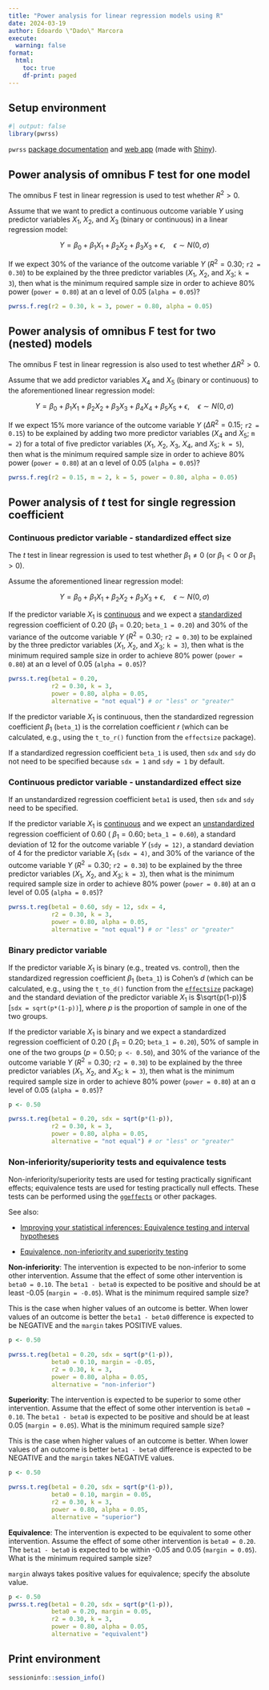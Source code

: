 ```yaml
---
title: "Power analysis for linear regression models using R"
date: 2024-03-19
author: Edoardo \"Dado\" Marcora
execute:
  warning: false
format:
  html:
    toc: true
    df-print: paged
---
```


## Setup environment

```r
#| output: false
library(pwrss)
```

`pwrss` [package documentation](https://cran.r-project.org/web/packages/pwrss/vignettes/examples.html) and [web app](https://pwrss.shinyapps.io/index/) (made with [Shiny](https://shiny.posit.co/)).

## Power analysis of omnibus F test for one model

The omnibus F test in linear regression is used to test whether $R^2 > 0$.

Assume that we want to predict a continuous outcome variable $Y$ using predictor variables $X_1$, $X_2$, and $X_3$ (binary or continuous) in a linear regression model:

$$
Y = \beta_0 + \beta_1 X_1 + \beta_2 X_2 + \beta_3 X_3 + \epsilon,\quad \epsilon \sim N(0, \sigma)
$$

If we expect 30% of the variance of the outcome variable $Y$ ($R^2 = 0.30$; `r2 = 0.30`) to be explained by the three predictor variables ($X_1$, $X_2$, and $X_3$; `k = 3`), then what is the minimum required sample size in order to achieve 80% power (`power = 0.80`) at an ɑ level of 0.05 (`alpha = 0.05`)?

```r
pwrss.f.reg(r2 = 0.30, k = 3, power = 0.80, alpha = 0.05)
```

## Power analysis of omnibus F test for two (nested) models

The omnibus F test in linear regression is also used to test whether $\Delta R^2 > 0$.

Assume that we add predictor variables $X_4$ and $X_5$ (binary or continuous) to the aforementioned linear regression model:

$$
Y = \beta_0 + \beta_1 X_1 + \beta_2 X_2 + \beta_3 X_3 + \beta_4 X_4 + \beta_5 X_5 + \epsilon,\quad \epsilon \sim N(0, \sigma)
$$

If we expect 15% more variance of the outcome variable $Y$ ($\Delta R^2 = 0.15$; `r2 = 0.15`) to be explained by adding two more predictor variables ($X_4$ and $X_5$; `m = 2`) for a total of five predictor variables ($X_1$, $X_2$, $X_3$, $X_4$, and $X_5$; `k = 5`), then what is the minimum required sample size in order to achieve 80% power (`power = 0.80`) at an ɑ level of 0.05 (`alpha = 0.05`)?

```r
pwrss.f.reg(r2 = 0.15, m = 2, k = 5, power = 0.80, alpha = 0.05)
```

## Power analysis of *t* test for single regression coefficient

### Continuous predictor variable - standardized effect size

The *t* test in linear regression is used to test whether $\beta_1 \ne 0$ (or $\beta_1 < 0$ or $\beta_1 > 0$).

Assume the aforementioned linear regression model:

$$
Y = \beta_0 + \beta_1 X_1 + \beta_2 X_2 + \beta_3 X_3 + \epsilon,\quad \epsilon \sim N(0, \sigma)
$$

If the predictor variable $X_1$ is [continuous]{.underline} and we expect a [standardized]{.underline} regression coefficient of 0.20 ($\beta_1 = 0.20$; `beta_1 = 0.20`) and 30% of the variance of the outcome variable $Y$ ($R^2 = 0.30$; `r2 = 0.30`) to be explained by the three predictor variables ($X_1$, $X_2$, and $X_3$; `k = 3`), then what is the minimum required sample size in order to achieve 80% power (`power = 0.80`) at an ɑ level of 0.05 (`alpha = 0.05`)?

```r
pwrss.t.reg(beta1 = 0.20,
            r2 = 0.30, k = 3,
            power = 0.80, alpha = 0.05,
            alternative = "not equal") # or "less" or "greater"
```

If the predictor variable $X_1$ is continuous, then the standardized regression coefficient $\beta_1$ (`beta_1`) is the correlation coefficient *r* (which can be calculated, e.g., using the `t_to_r()` function from the `effectsize` package).

If a standardized regression coefficient `beta_1` is used, then `sdx` and `sdy` do not need to be specified because `sdx = 1` and `sdy = 1` by default.

### Continuous predictor variable - unstandardized effect size

If an unstandardized regression coefficient `beta1` is used, then `sdx` and `sdy` need to be specified.

If the predictor variable $X_1$ is [continuous]{.underline} and we expect an [unstandardized]{.underline} regression coefficient of 0.60 ( $\beta_1 = 0.60$; `beta_1 = 0.60`), a standard deviation of 12 for the outcome variable $Y$ (`sdy = 12)`, a standard deviation of 4 for the predictor variable $X_1$ (`sdx = 4)`, and 30% of the variance of the outcome variable $Y$ ($R^2 = 0.30$; `r2 = 0.30`) to be explained by the three predictor variables ($X_1$, $X_2$, and $X_3$; `k = 3`), then what is the minimum required sample size in order to achieve 80% power (`power = 0.80`) at an ɑ level of 0.05 (`alpha = 0.05`)?

```r
pwrss.t.reg(beta1 = 0.60, sdy = 12, sdx = 4,
            r2 = 0.30, k = 3,
            power = 0.80, alpha = 0.05,
            alternative = "not equal") # or "less" or "greater"
```

### Binary predictor variable

If the predictor variable $X_1$ is binary (e.g., treated vs. control), then the standardized regression coefficient $\beta_1$ (`beta_1`) is Cohen’s *d* (which can be calculated, e.g., using the `t_to_d()` function from the [`effectsize`](https://easystats.github.io/effectsize/) package) and the standard deviation of the predictor variable $X_1$ is $\sqrt{p(1-p)}$ \[`sdx = sqrt(p*(1-p))`\], where $p$ is the proportion of sample in one of the two groups.

If the predictor variable $X_1$ is binary and we expect a standardized regression coefficient of 0.20 ( $\beta_1 = 0.20$; `beta_1 = 0.20`), 50% of sample in one of the two groups ($p = 0.50$; `p <- 0.50`), and 30% of the variance of the outcome variable $Y$ ($R^2 = 0.30$; `r2 = 0.30`) to be explained by the three predictor variables ($X_1$, $X_2$, and $X_3$; `k = 3`), then what is the minimum required sample size in order to achieve 80% power (`power = 0.80`) at an ɑ level of 0.05 (`alpha = 0.05`)?

```r
p <- 0.50

pwrss.t.reg(beta1 = 0.20, sdx = sqrt(p*(1-p)),
            r2 = 0.30, k = 3,
            power = 0.80, alpha = 0.05,
            alternative = "not equal") # or "less" or "greater"
```

### Non-inferiority/superiority tests and equivalence tests

Non-inferiority/superiority tests are used for testing practically significant effects; equivalence tests are used for testing practically null effects. These tests can be performed using the [`ggeffects`](https://strengejacke.github.io/ggeffects/) or other packages.

See also:

-   [Improving your statistical inferences: Equivalence testing and interval hypotheses](https://lakens.github.io/statistical_inferences/09-equivalencetest.html)

-   [Equivalence, non-inferiority and superiority testing](https://rpsychologist.com/d3/equivalence/)

**Non-inferiority**: The intervention is expected to be non-inferior to some other intervention. Assume that the effect of some other intervention is `beta0 = 0.10`. The `beta1 - beta0` is expected to be positive and should be at least -0.05 (`margin = -0.05`). What is the minimum required sample size?

This is the case when higher values of an outcome is better. When lower values of an outcome is better the `beta1 - beta0` difference is expected to be NEGATIVE and the `margin` takes POSITIVE values.

```r
p <- 0.50

pwrss.t.reg(beta1 = 0.20, sdx = sqrt(p*(1-p)),
            beta0 = 0.10, margin = -0.05, 
            r2 = 0.30, k = 3,
            power = 0.80, alpha = 0.05,
            alternative = "non-inferior")
```

**Superiority**: The intervention is expected to be superior to some other intervention. Assume that the effect of some other intervention is `beta0 = 0.10`. The `beta1 - beta0` is expected to be positive and should be at least 0.05 (`margin = 0.05`). What is the minimum required sample size?

This is the case when higher values of an outcome is better. When lower values of an outcome is better `beta1 - beta0` difference is expected to be NEGATIVE and the `margin` takes NEGATIVE values.

```r
p <- 0.50

pwrss.t.reg(beta1 = 0.20, sdx = sqrt(p*(1-p)),
            beta0 = 0.10, margin = 0.05, 
            r2 = 0.30, k = 3,
            power = 0.80, alpha = 0.05,
            alternative = "superior")

```

**Equivalence**: The intervention is expected to be equivalent to some other intervention. Assume the effect of some other intervention is `beta0 = 0.20`. The `beta1 - beta0` is expected to be within -0.05 and 0.05 (`margin = 0.05`). What is the minimum required sample size?

`margin` always takes positive values for equivalence; specify the absolute value.

```r
p <- 0.50
pwrss.t.reg(beta1 = 0.20, sdx = sqrt(p*(1-p)),
            beta0 = 0.20, margin = 0.05, 
            r2 = 0.30, k = 3,
            power = 0.80, alpha = 0.05,
            alternative = "equivalent")
```

## Print environment

```r
sessioninfo::session_info()
```
